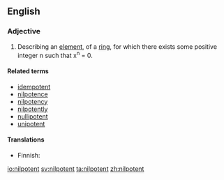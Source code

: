 ==English==

===Adjective===
{{en-adj|-}}
{{wikipedia}}

# {{context|mathematics|lang=en}} Describing an [[element]], of a [[ring]], for which there exists some positive integer n such that x<sup>n</sup> = 0.

====Related terms====
* [[idempotent]]
* [[nilpotence]]
* [[nilpotency]]
* [[nilpotently]]
* [[nullipotent]]
* [[unipotent]]

====Translations====
{{trans-top|math}}
* Finnish: {{t|fi|nilpotentti}}
{{trans-mid}}
{{trans-bottom}}

[[io:nilpotent]]
[[sv:nilpotent]]
[[ta:nilpotent]]
[[zh:nilpotent]]